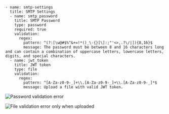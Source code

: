 ```
- name: smtp-settings
  title: SMTP Settings
  - name: smtp_password
    title: SMTP Password
    type: password
    required: true
    validation:
      regex: 
        pattern: ^(?:[\w@#$%^&+=!*()_\-{}[\]:;"'<>,.?\/|]){8,16}$
        message: The password must be between 8 and 16 characters long and can contain a combination of uppercase letters, lowercase letters, digits, and special characters.
  - name: jwt_token
    title: JWT token
    type: file
    validation:
      regex: 
        pattern: ^[A-Za-z0-9-_]+\\.[A-Za-z0-9-_]+\\.[A-Za-z0-9-_]*$
        message: Upload a file with valid JWT token.            
```

![Password validation error](../../../static/images/regex_password_validation_error.png)

![File validation error only when uploaded](../../../static/images/regex_file_validation_error.png)